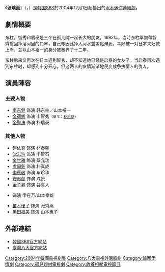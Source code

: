 {{Infobox Television
| show_name         = 玻璃畫
| original_name      = {{lang|ko|유리화}}
| image                = [[File:Stained_Glass_sbs.jpg|250px]]
| caption              = 
| genre                = 
| format               = 
| creator              = 
| developer            = 
| writer               = 朴慧慶
| director             = 李昶淳
| creative_director    = 
| presenter            = 
| starring             = [[李东健|李东健]]、[[金荷娜|金荷娜]]、[[金聖洙|金聖洙]]
| slogan               =   
| theme_song           = 
| opentheme            =  
| endtheme             = 
| composer             = 
| country              = {{KOR}}
| language             = [[韩语|韩语]]
| num_seasons          = 
| num_episodes         = 18 
| list_episodes        = 
| executive_producer   = 
| producer             = 
| supervising_producer = 
| editor               = 
| location             = {{KOR}}<br />{{JAP}} [[神戶|神戶]]
| runtime              = 
| company              = Victory Contents 
| channel              = [[SBS_(韓國)|SBS]]
| first_run            = {{KOR}}
| first_aired          = {{start date|2004|12|1}}
| last_aired           = {{end date|2005|2|3}}
| status               = 
| preceded_by          = [[當男人戀愛時_(2004年電視劇)|当男人恋爱时]]
| followed_by          = [[香港特急|香港特急]]
| related              = 
| website              = http://tv.sbs.co.kr/yuriwha/
}}
《'''玻璃画'''》（{{kor|k=유리화|rm=Yurihwa|hanja=琉璃畵}}，{{lang-en|Stained Glass}}）是[[韩国|韩国]][[SBS_(韓國)|SBS]]於2004年12月1日起播出的[[SBS水木连续剧|水木迷你連續劇]]。

== 劇情概要 ==
东柱，智秀和启泰是三个在孤儿院一起长大的朋友。1992年，当時东柱準備帮智秀撿回掉落河里的口琴，自己却因此掉入河水並差點淹死，幸好被一对日本夫妇救上岸，並以山本裕一的身分被奉养了十二年。

东柱后来又再次在日本遇到智秀，却不知道她已经是启泰的女友了。当启泰再次遇到东柱时，却感到十分开心，但这两人的友情渐渐地便变成争执情人的仇人。

== 演員陣容 ==
=== 主要人物 ===
* [[李东健|李东健]] 饰演 韩东柱／山本裕一
* [[金荷娜|金荷娜]] 饰演 申智秀<small>（童年：[[朴恩斌|朴恩斌]]）</small>
* [[金聖洙|金聖洙]] 饰演 朴启泰

=== 其他人物 ===
* [[趙依真|趙依真]] 饰演 朴泰熙
* [[沈志浩|沈志浩]] 饰演 申智石
* [[金世雅|金世雅]] 飾演 蔡允瑞
* [[盧周鉉|盧周鉉]] 饰演 朴真成
* [[李應敬|李應敬]] 饰演 车珍珠
* [[安惠蘭|安惠蘭]] 饰演 珠景
* [[金子昇|金子昇]] 饰演 谷真人
* {{link-ko|漢仁守|한인수_(배우)}} 饰演 申在万/山本幸雄
* [[笛木優子|笛木優子]] 饰演 张秀燕
* [[黑田福美|黑田福美]] 饰演 山本惠子

== 外部連結 ==
*[http://tv.sbs.co.kr/yuriwha/ 韓國SBS官方網站] {{Wayback|url=http://tv.sbs.co.kr/yuriwha/ |date=20110926205436 }}{{ko}}
*[https://web.archive.org/web/20081201114626/http://www.gtv.com.tw/Program/B051420050729U/index.htm 臺灣八大官方網站]{{zh-tw}}

{{電視節目的變遷
|電視台= {{KOR}} [[SBS_(韩国)|SBS]]
|播放檔次= [[SBS水木连续剧|水木剧]]
|節目名稱= 玻璃画<br />（2004年12月1日 - 2005年2月3日）
|上一節目= [[當男人戀愛時_(2004年電視劇)|当男人恋爱时]]<br />（2004年9月3日 - 2004年11月18日）
|下一節目= [[香港特急|香港特急]]<br />（2005年2月16日 - 2005年4月7日）
}}
{{電視節目的變遷
| 電視台= {{TWN}} [[八大戲劇台|八大戲劇台]]
| 播放檔次= 星期一至五 22:00 - 23:00
| 節目名稱= 玻璃畫<br />（2005年7月29日 - 2005年8月31日）
| 上一節目= [[浪漫滿屋|浪漫滿屋]]<br />（2005年6月27日 - 2005年7月28日）
| 下一節目= [[悲傷戀歌|悲傷戀歌]]<br />（2005年9月1日 - 2005年10月10日）
}} 
{{SBS水木連續劇}}
{{李金製作公司}}
{{DEFAULTSORT:Yulihwa}}
[[Category:2004年韓國電視劇集|Category:2004年韓國電視劇集]]
[[Category:八大電視外購韓劇|Category:八大電視外購韓劇]]
[[Category:韓國愛情劇|Category:韓國愛情劇]]
[[Category:孤兒題材電視劇|Category:孤兒題材電視劇]]
[[Category:收養相關電視節目|Category:收養相關電視節目]]